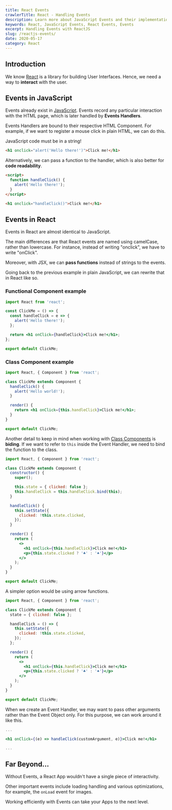 ```yaml
---
title: React Events
crawlerTitle: React - Handling Events
description: Learn more about JavaScript Events and their implementation in ReactJS.
keywords: React, JavaScript Events, React Events, Events
excerpt: Handling Events with ReactJS
slug: /reactjs-events/
date: 2020-05-17
category: React
---
```


## Introduction

We know [React](/category/react/) is a library for building User Interfaces. Hence, we need a way to **interact** with the user.

## Events in JavaScript

Events already exist in [JavaScript](/category/javascript/). Events record any particular interaction with the HTML page, which is later handled by **Events Handlers**.

Events Handlers are bound to their respective HTML Component. For example, if we want to register a mouse click in plain HTML, we can do this.

JavaScript code must be in a string!

```html
<h1 onclick="alert('Hello there!')">Click me!</h1>
```

Alternatively, we can pass a function to the handler, which is also better for **code readability**.

```html
<script>
  function handleClick() {
    alert('Hello there!');
  }
</script>

<h1 onclick="handleClick()">Click me!</h1>
```

## Events in React

Events in React are almost identical to JavaScript.

The main differences are that React events are named using camelCase, rather than lowercase. For instance, instead of writing "onclick", we have to write "onClick".

Moreover, with JSX, we can **pass functions** instead of strings to the events.

Going back to the previous example in plain JavaScript, we can rewrite that in React like so.

### Functional Component example

```jsx
import React from 'react';

const ClickMe = () => {
  const handleClick = e => {
    alert('Hello there!');
  };

  return <h1 onClick={handleClick}>Click me!</h1>;
};

export default ClickMe;
```

### Class Component example

```jsx
import React, { Component } from 'react';

class ClickMe extends Component {
  handleClick() {
    alert('Hello world!');
  }

  render() {
    return <h1 onClick={this.handleClick}>Click me!</h1>;
  }
}

export default ClickMe;
```

Another detail to keep in mind when working with [Class Components](/reactjs-components/) is **biding**. If we want to refer to `this` inside the Event Handler, we need to bind the function to the class.

```jsx
import React, { Component } from 'react';

class ClickMe extends Component {
  constructor() {
    super();

    this.state = { clicked: false };
    this.handleClick = this.handleClick.bind(this);
  }

  handleClick() {
    this.setState({
      clicked: !this.state.clicked,
    });
  }

  render() {
    return (
      <>
        <h1 onClick={this.handleClick}>Click me!</h1>
        <p>{this.state.clicked ? '♣' : '♠'}</p>
      </>
    );
  }
}

export default ClickMe;
```

A simpler option would be using arrow functions.

```jsx
import React, { Component } from 'react';

class ClickMe extends Component {
  state = { clicked: false };

  handleClick = () => {
    this.setState({
      clicked: !this.state.clicked,
    });
  };

  render() {
    return (
      <>
        <h1 onClick={this.handleClick}>Click me!</h1>
        <p>{this.state.clicked ? '♣' : '♠'}</p>
      </>
    );
  }
}

export default ClickMe;
```

When we create an Event Handler, we may want to pass other arguments rather than the Event Object only. For this purpose, we can work around it like this.

```jsx
...

<h1 onClick={(e) => handleClick(customArgument, e)}>Click me!</h1>

...
```

## Far Beyond...

Without Events, a React App wouldn't have a single piece of interactivity.

Other important events include loading handling and various optimizations, for example, the `onLoad` event for images.

Working efficiently with Events can take your Apps to the next level.
